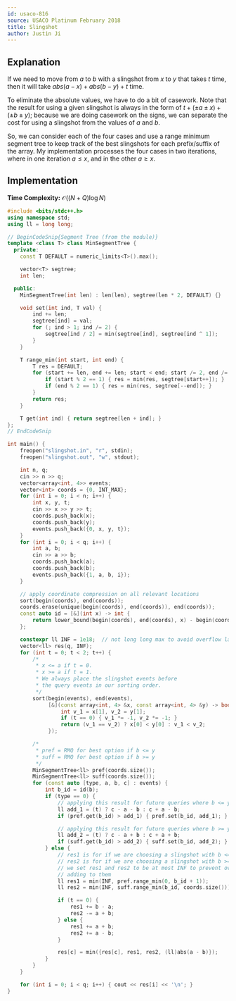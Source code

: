 ```yaml
---
id: usaco-816
source: USACO Platinum February 2018
title: Slingshot
author: Justin Ji
---
```


## Explanation

If we need to move from $a$ to $b$ with a slingshot from $x$ to $y$ that takes
$t$ time, then it will take $abs(a - x) + abs(b - y) + t$ time.

To eliminate the absolute values, we have to do a bit of casework. Note that
the result for using a given slingshot is always in the form of
$t + (\pm a \pm x) + (\pm b \pm y)$; because we are doing casework on the signs,
we can separate the cost for using a slingshot from the values of $a$ and $b$.

So, we can consider each of the four cases and use a range minimum segment tree
to keep track of the best slingshots for each prefix/suffix of the array.
My implementation processes the four cases in two iterations, where in one
iteration $a \leq x$, and in the other $a \geq x$.

## Implementation

**Time Complexity:** $\mathcal{O}((N + Q) \log{N})$

<LanguageSection>
<CPPSection>

```cpp
#include <bits/stdc++.h>
using namespace std;
using ll = long long;

// BeginCodeSnip{Segment Tree (from the module)}
template <class T> class MinSegmentTree {
  private:
	const T DEFAULT = numeric_limits<T>().max();

	vector<T> segtree;
	int len;

  public:
	MinSegmentTree(int len) : len(len), segtree(len * 2, DEFAULT) {}

	void set(int ind, T val) {
		ind += len;
		segtree[ind] = val;
		for (; ind > 1; ind /= 2) {
			segtree[ind / 2] = min(segtree[ind], segtree[ind ^ 1]);
		}
	}

	T range_min(int start, int end) {
		T res = DEFAULT;
		for (start += len, end += len; start < end; start /= 2, end /= 2) {
			if (start % 2 == 1) { res = min(res, segtree[start++]); }
			if (end % 2 == 1) { res = min(res, segtree[--end]); }
		}
		return res;
	}

	T get(int ind) { return segtree[len + ind]; }
};
// EndCodeSnip

int main() {
	freopen("slingshot.in", "r", stdin);
	freopen("slingshot.out", "w", stdout);

	int n, q;
	cin >> n >> q;
	vector<array<int, 4>> events;
	vector<int> coords = {0, INT_MAX};
	for (int i = 0; i < n; i++) {
		int x, y, t;
		cin >> x >> y >> t;
		coords.push_back(x);
		coords.push_back(y);
		events.push_back({0, x, y, t});
	}
	for (int i = 0; i < q; i++) {
		int a, b;
		cin >> a >> b;
		coords.push_back(a);
		coords.push_back(b);
		events.push_back({1, a, b, i});
	}

	// apply coordinate compression on all relevant locations
	sort(begin(coords), end(coords));
	coords.erase(unique(begin(coords), end(coords)), end(coords));
	const auto id = [&](int x) -> int {
		return lower_bound(begin(coords), end(coords), x) - begin(coords);
	};

	constexpr ll INF = 1e18;  // not long long max to avoid overflow later on
	vector<ll> res(q, INF);
	for (int t = 0; t < 2; t++) {
		/*
		 * x <= a if t = 0.
		 * x >= a if t = 1.
		 * We always place the slingshot events before
		 * the query events in our sorting order.
		 */
		sort(begin(events), end(events),
		     [&](const array<int, 4> &x, const array<int, 4> &y) -> bool {
			     int v_1 = x[1], v_2 = y[1];
			     if (t == 0) { v_1 *= -1, v_2 *= -1; }
			     return (v_1 == v_2) ? x[0] < y[0] : v_1 < v_2;
		     });

		/*
		 * pref = RMQ for best option if b <= y
		 * suff = RMQ for best option if b >= y
		 */
		MinSegmentTree<ll> pref(coords.size());
		MinSegmentTree<ll> suff(coords.size());
		for (const auto [type, a, b, c] : events) {
			int b_id = id(b);
			if (type == 0) {
				// applying this result for future queries where b <= y.
				ll add_1 = (t) ? c - a - b : c + a - b;
				if (pref.get(b_id) > add_1) { pref.set(b_id, add_1); }

				// applying this result for future queries where b >= y.
				ll add_2 = (t) ? c - a + b : c + a + b;
				if (suff.get(b_id) > add_2) { suff.set(b_id, add_2); }
			} else {
				// res1 is for if we are choosing a slingshot with b <= y
				// res2 is for if we are choosing a slingshot with b >= y
				// we set res1 and res2 to be at most INF to prevent overflow when
				// adding to them
				ll res1 = min(INF, pref.range_min(0, b_id + 1));
				ll res2 = min(INF, suff.range_min(b_id, coords.size()));

				if (t == 0) {
					res1 += b - a;
					res2 -= a + b;
				} else {
					res1 += a + b;
					res2 += a - b;
				}

				res[c] = min({res[c], res1, res2, (ll)abs(a - b)});
			}
		}
	}

	for (int i = 0; i < q; i++) { cout << res[i] << '\n'; }
}
```

</CPPSection>
</LanguageSection>
